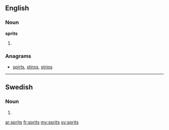 ==English==

===Noun===
'''sprits'''

# {{plural of|[[sprit]]}}

===Anagrams===
* [[spirts#English|spirts]], [[stirps#English|stirps]], [[strips#English|strips]]

----

==Swedish==

===Noun===
{{infl|sv|noun form}}

# {{sv-noun-form-indef-gen|sprit}}

[[ar:sprits]]
[[fr:sprits]]
[[my:sprits]]
[[sv:sprits]]